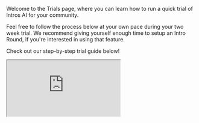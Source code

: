 

Welcome to the Trials page, where you can learn how to run a quick trial of Intros AI for your community. 

Feel free to follow the process below at your own pace during your two week trial. We recommend giving yourself enough time to setup an Intro Round, if you're interested in using that feature. 

Check out our step-by-step trial guide below!

<iframe
  src="https://capture.navattic.com/cm1jm2k60000003jvd8zm5pwh?hideMobileAlert=true&scale=1"
  style={{ border: "none", width: "100%", height: "546px" }}
  allow="fullscreen" 
  id="navattic-embed"
/>

<Steps>
  <Step title="Create Admin Account & Setup Intros Club">
   For steps on creating an account, head to the [Introduction](https://docs.intros.ai/getting-started/introduction) section if you have not already done so. 

  Once you've created a new Intros Club, go to "[Club Settings](https://docs.intros.ai/getting-started/club-settings)" to begin customizing your time zone, email button colors, and more!

  Follow the process outlined in the "Get Started" flow on the "[Dashboard](https://docs.intros.ai/getting-started/dashboard)" as well as in the trial guide demo above.
    </Step>
  <Step title="Customize Member Profile, Onboarding and Feedback Forms">
  Now that we've created and white-labeled our Intros Club, we can add in custom questions to our onboarding form by heading to "[Member Profile](https://docs.intros.ai/getting-started/member-profile)", as well as further customize the onboarding and feedback forms in the "[Customization](https://docs.intros.ai/getting-started/customization)" tab.
  </Step>
  <Step title="Add Trial Members">
  When the above is complete, we can add ~10 trusted members of our community for the trial run. Head to "[Members](https://docs.intros.ai/getting-started/members)" and select "Add Members." 
    
    Again, for the sake of simplicity, let's select the "Onboarding Form Link" to copy it to our clipboard. Now, we can directly share this link to the ~10 people we'd like to include in our trial and they'll be automatically added to our Intros Club upon completion of the form.
    </Step>
  <Step title="Explore the Directory & AI Search">
   Take some time to familiarize yourself with the member's experience of both the "[Directory](https://docs.intros.ai/getting-started/directory)" and "[AI Search](https://docs.intros.ai/getting-started/AI-search)", and determine if you'd like to enable these features for your community. If so, encourage your members to try them out!
  </Step>
  <Step title="Schedule Intro Round">
   Head to "[Intro Rounds](https://docs.intros.ai/getting-started/intro-rounds)" and select "Schedule Intro Round". For this trial, let's select the "Opt-in with Scheduling Link" flow and send invitations one day before introductions. 

   Customize your emails within the Intro Rounds flow or on the "[Channels](https://docs.intros.ai/getting-started/intro-rounds)" tab.
  </Step>
  <Step title="Use Insights & Reports">
    Use "[Insights](https://docs.intros.ai/getting-started/insights)" & "[Reports](https://docs.intros.ai/getting-started/reports)" to track engagement and feedback as well as download data from members to determine how the trial went. 
  </Step>
</Steps>
